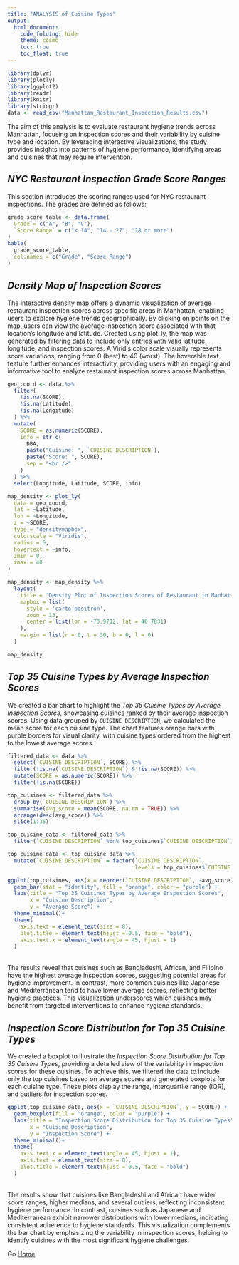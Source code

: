 ```yaml
---
title: "ANALYSIS of Cuisine Types"
output: 
  html_document:
    code_folding: hide
    theme: cosmo
    toc: true
    toc_float: true
---
```

```r
library(dplyr)
library(plotly)
library(ggplot2)
library(readr)
library(knitr)
library(stringr)
data <- read_csv("Manhattan_Restaurant_Inspection_Results.csv")
```

The aim of this analysis is to evaluate restaurant hygiene trends across Manhattan, focusing on inspection scores and their variability by cuisine type and location. By leveraging interactive visualizations, the study provides insights into patterns of hygiene performance, identifying areas and cuisines that may require intervention. 

## *NYC Restaurant Inspection Grade Score Ranges*
This section introduces the scoring ranges used for NYC restaurant inspections. The grades are defined as follows:
```r
grade_score_table <- data.frame(
  Grade = c("A", "B", "C"),
  `Score Range` = c("< 14", "14 - 27", "28 or more")
)
kable(
  grade_score_table,
  col.names = c("Grade", "Score Range")
)
```

## *Density Map of Inspection Scores*
The interactive density map offers a dynamic visualization of average restaurant inspection scores across specific areas in Manhattan, enabling users to explore hygiene trends geographically. By clicking on points on the map, users can view the average inspection score associated with that location's longitude and latitude. Created using plot_ly, the map was generated by filtering data to include only entries with valid latitude, longitude, and inspection scores. A Viridis color scale visually represents score variations, ranging from 0 (best) to 40 (worst). The hoverable text feature further enhances interactivity, providing users with an engaging and informative tool to analyze restaurant inspection scores across Manhattan.
```r
geo_coord <- data %>%
  filter(
    !is.na(SCORE), 
    !is.na(Latitude), 
    !is.na(Longitude)
  ) %>%
  mutate(
    SCORE = as.numeric(SCORE),
    info = str_c(
      DBA,
      paste("Cuisine: ", `CUISINE DESCRIPTION`), 
      paste("Score: ", SCORE),
      sep = "<br />"
    )
  ) %>%
  select(Longitude, Latitude, SCORE, info)

map_density <- plot_ly(
  data = geo_coord,
  lat = ~Latitude,
  lon = ~Longitude,
  z = ~SCORE,
  type = "densitymapbox",
  colorscale = "Viridis",
  radius = 5,
  hovertext = ~info,
  zmin = 0,
  zmax = 40 
)

map_density <- map_density %>%
  layout(
    title = "Density Plot of Inspection Scores of Restaurant in Manhattan",
    mapbox = list(
      style = 'carto-positron', 
      zoom = 13,
      center = list(lon = -73.9712, lat = 40.7831)
    ),
    margin = list(r = 0, t = 30, b = 0, l = 0)
  )

map_density
```

## *Top 35 Cuisine Types by Average Inspection Scores*
We created a bar chart to highlight the *Top 35 Cuisine Types by Average Inspection Scores*, showcasing cuisines ranked by their average inspection scores. Using data grouped by `CUISINE DESCRIPTION`, we calculated the mean score for each cuisine type. The chart features orange bars with purple borders for visual clarity, with cuisine types ordered from the highest to the lowest average scores.
```r
filtered_data <- data %>%
  select(`CUISINE DESCRIPTION`, SCORE) %>%
  filter(!is.na(`CUISINE DESCRIPTION`) & !is.na(SCORE)) %>%
  mutate(SCORE = as.numeric(SCORE)) %>%
  filter(!is.na(SCORE)) 

top_cuisines <- filtered_data %>%
  group_by(`CUISINE DESCRIPTION`) %>%
  summarise(avg_score = mean(SCORE, na.rm = TRUE)) %>%
  arrange(desc(avg_score)) %>%
  slice(1:35)

top_cuisine_data <- filtered_data %>%
  filter(`CUISINE DESCRIPTION` %in% top_cuisines$`CUISINE DESCRIPTION`)

top_cuisine_data <- top_cuisine_data %>%
  mutate(`CUISINE DESCRIPTION` = factor(`CUISINE DESCRIPTION`,
                                        levels = top_cuisines$`CUISINE DESCRIPTION`))

ggplot(top_cuisines, aes(x = reorder(`CUISINE DESCRIPTION`, -avg_score), y = avg_score)) +
  geom_bar(stat = "identity", fill = "orange", color = "purple") +
  labs(title = "Top 35 Cuisines Types by Average Inspection Scores",
       x = "Cuisine Description",
       y = "Average Score") +
  theme_minimal()+
  theme(
    axis.text = element_text(size = 8),
    plot.title = element_text(hjust = 0.5, face = "bold"),
    axis.text.x = element_text(angle = 45, hjust = 1)
  )
```
<br>
The results reveal that cuisines such as Bangladeshi, African, and Filipino have the highest average inspection scores, suggesting potential areas for hygiene improvement. In contrast, more common cuisines like Japanese and Mediterranean tend to have lower average scores, reflecting better hygiene practices. This visualization underscores which cuisines may benefit from targeted interventions to enhance hygiene standards.

## *Inspection Score Distribution for Top 35 Cuisine Types*
We created a boxplot to illustrate the *Inspection Score Distribution for Top 35 Cuisine Types*, providing a detailed view of the variability in inspection scores for these cuisines. To achieve this, we filtered the data to include only the top cuisines based on average scores and generated boxplots for each cuisine type. These plots display the range, interquartile range (IQR), and outliers for inspection scores.
```r
ggplot(top_cuisine_data, aes(x = `CUISINE DESCRIPTION`, y = SCORE)) +
  geom_boxplot(fill = "orange", color = "purple") +
  labs(title = "Inspection Score Distribution for Top 35 Cuisine Types",
       x = "Cuisine Description",
       y = "Inspection Score") +
  theme_minimal()+
  theme(
    axis.text.x = element_text(angle = 45, hjust = 1),
    axis.text = element_text(size = 8),
    plot.title = element_text(hjust = 0.5, face = "bold")
  )
```
<br>
The results show that cuisines like Bangladeshi and African have wider score ranges, higher medians, and several outliers, reflecting inconsistent hygiene performance. In contrast, cuisines such as Japanese and Mediterranean exhibit narrower distributions with lower medians, indicating consistent adherence to hygiene standards. This visualization complements the bar chart by emphasizing the variability in inspection scores, helping to identify cuisines with the most significant hygiene challenges.

Go [Home](index.html)